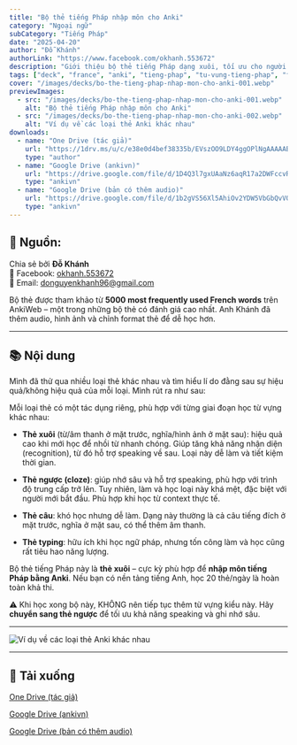 ```yaml
---
title: "Bộ thẻ tiếng Pháp nhập môn cho Anki"
category: "Ngoại ngữ"
subCategory: "Tiếng Pháp"
date: "2025-04-20"
author: "Đỗ Khánh"
authorLink: "https://www.facebook.com/okhanh.553672"
description: "Giới thiệu bộ thẻ tiếng Pháp dạng xuôi, tối ưu cho người mới bắt đầu học qua Anki."
tags: ["deck", "france", "anki", "tieng-phap", "tu-vung-tieng-phap", "flashcard-cho-nguoi-moi"]
cover: "/images/decks/bo-the-tieng-phap-nhap-mon-cho-anki-001.webp"
previewImages:
  - src: "/images/decks/bo-the-tieng-phap-nhap-mon-cho-anki-001.webp"
    alt: "Bộ thẻ tiếng Pháp nhập môn cho Anki"
  - src: "/images/decks/bo-the-tieng-phap-nhap-mon-cho-anki-002.webp"
    alt: "Ví dụ về các loại thẻ Anki khác nhau"
downloads:
  - name: "One Drive (tác giả)"
    url: "https://1drv.ms/u/c/e38e0d4bef38335b/EVszOO9LDY4ggOPlNgAAAAAB2aP2PMXxxZUk8ZnOGtLdNg?e=fDzN5O"
    type: "author"
  - name: "Google Drive (ankivn)"
    url: "https://drive.google.com/file/d/1D4Q3l7gxUAaNz6aqR17a2DWFccvRIUYR/view"
    type: "ankivn"
  - name: "Google Drive (bản có thêm audio)"
    url: "https://drive.google.com/file/d/1b2gVS56Xl5AhiOv2YDW5VbGbQvVO7MPE/view"
    type: "ankivn"
---
```


## 📝 Nguồn:

Chia sẻ bởi **Đỗ Khánh**  
📘 Facebook: [okhanh.553672](https://www.facebook.com/okhanh.553672)  
📧 Email: donguyenkhanh96@gmail.com  

Bộ thẻ được tham khảo từ **5000 most frequently used French words** trên AnkiWeb – một trong những bộ thẻ có đánh giá cao nhất. Anh Khánh đã thêm audio, hình ảnh và chỉnh format thẻ để dễ học hơn.

---

## 📚 Nội dung

Mình đã thử qua nhiều loại thẻ khác nhau và tìm hiểu lí do đằng sau sự hiệu quả/không hiệu quả của mỗi loại. Mình rút ra như sau:

Mỗi loại thẻ có một tác dụng riêng, phù hợp với từng giai đoạn học từ vựng khác nhau:

- **Thẻ xuôi** (từ/âm thanh ở mặt trước, nghĩa/hình ảnh ở mặt sau): hiệu quả cao khi mới học để nhồi từ nhanh chóng. Giúp tăng khả năng nhận diện (recognition), từ đó hỗ trợ speaking về sau. Loại này dễ làm và tiết kiệm thời gian.

- **Thẻ ngược (cloze)**: giúp nhớ sâu và hỗ trợ speaking, phù hợp với trình độ trung cấp trở lên. Tuy nhiên, làm và học loại này khá mệt, đặc biệt với người mới bắt đầu. Phù hợp khi học từ context thực tế.

- **Thẻ câu**: khó học nhưng dễ làm. Dạng này thường là cả câu tiếng đích ở mặt trước, nghĩa ở mặt sau, có thể thêm âm thanh.

- **Thẻ typing**: hữu ích khi học ngữ pháp, nhưng tốn công làm và học cũng rất tiêu hao năng lượng.

Bộ thẻ tiếng Pháp này là **thẻ xuôi** – cực kỳ phù hợp để **nhập môn tiếng Pháp bằng Anki**. Nếu bạn có nền tảng tiếng Anh, học 20 thẻ/ngày là hoàn toàn khả thi.

⚠️ Khi học xong bộ này, KHÔNG nên tiếp tục thêm từ vựng kiểu này. Hãy **chuyển sang thẻ ngược** để tối ưu khả năng speaking và ghi nhớ sâu.

---

![Ví dụ về các loại thẻ Anki khác nhau](/images/decks/bo-the-tieng-phap-nhap-mon-cho-anki-002.webp)

---

## 🔗 Tải xuống

[One Drive (tác giả)](https://1drv.ms/u/c/e38e0d4bef38335b/EVszOO9LDY4ggOPlNgAAAAAB2aP2PMXxxZUk8ZnOGtLdNg?e=fDzN5O)

[Google Drive (ankivn)](https://drive.google.com/file/d/1D4Q3l7gxUAaNz6aqR17a2DWFccvRIUYR/view)

[Google Drive (bản có thêm audio)](https://drive.google.com/file/d/1b2gVS56Xl5AhiOv2YDW5VbGbQvVO7MPE/view)